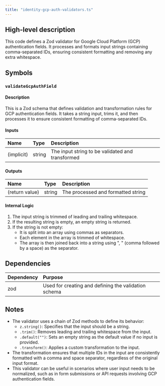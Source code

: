 ```yaml
---
title: "identity-gcp-auth-validators.ts"
---
```


## High-level description
This code defines a Zod validator for Google Cloud Platform (GCP) authentication fields. It processes and formats input strings containing comma-separated IDs, ensuring consistent formatting and removing any extra whitespace.

## Symbols

### `validateGcpAuthField`
#### Description
This is a Zod schema that defines validation and transformation rules for GCP authentication fields. It takes a string input, trims it, and then processes it to ensure consistent formatting of comma-separated IDs.

#### Inputs
| Name | Type | Description |
|:-----|:-----|:------------|
| (implicit) | string | The input string to be validated and transformed |

#### Outputs
| Name | Type | Description |
|:-----|:-----|:------------|
| (return value) | string | The processed and formatted string |

#### Internal Logic
1. The input string is trimmed of leading and trailing whitespace.
2. If the resulting string is empty, an empty string is returned.
3. If the string is not empty:
   - It is split into an array using commas as separators.
   - Each element in the array is trimmed of whitespace.
   - The array is then joined back into a string using ", " (comma followed by a space) as the separator.

## Dependencies
| Dependency | Purpose |
|:-----------|:--------|
| zod | Used for creating and defining the validation schema |

## Notes
- The validator uses a chain of Zod methods to define its behavior:
  - `z.string()`: Specifies that the input should be a string.
  - `.trim()`: Removes leading and trailing whitespace from the input.
  - `.default("")`: Sets an empty string as the default value if no input is provided.
  - `.transform()`: Applies a custom transformation to the input.
- The transformation ensures that multiple IDs in the input are consistently formatted with a comma and space separator, regardless of the original input format.
- This validator can be useful in scenarios where user input needs to be normalized, such as in form submissions or API requests involving GCP authentication fields.